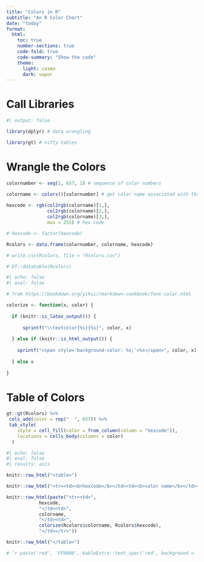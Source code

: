 ```yaml
---
title: "Colors in R"
subtitle: "An R Color Chart"
date: "today"
format:
  html:
    toc: true
    number-sections: true
    code-fold: true
    code-summary: "Show the code"
    theme:
      light: cosmo
      dark: vapor
---
```


# Call Libraries

```r
#| output: false

library(dplyr) # data wrangling

library(gt) # nifty tables

```

# Wrangle the Colors

```r

colornumber <- seq(1, 657, 1) # sequence of color numbers

colorname <- colors()[colornumber] # get color name associated with that number
  
hexcode <- rgb(col2rgb(colorname)[1,], 
               col2rgb(colorname)[2,], 
               col2rgb(colorname)[3,], 
               max = 255) # hex code

# hexcode <- factor(hexcode)

Rcolors <- data.frame(colornumber, colorname, hexcode)

# write.csv(Rcolors, file = "Rcolors.csv")

# DT::datatable(Rcolors)


```


```r
#| echo: false
#| eval: false

# from https://bookdown.org/yihui/rmarkdown-cookbook/font-color.html

colorize <- function(x, color) {
  
  if (knitr::is_latex_output()) {
  
      sprintf("\\textcolor{%s}{%s}", color, x)
  
  } else if (knitr::is_html_output()) {
    
    sprintf("<span style='background-color: %s;'>%s</span>", color, x)
    
  } else x
  
}

```

# Table of Colors

```r

gt::gt(Rcolors) %>% 
 cols_add(color = rep("  ", 657)) %>%
 tab_style(
    style = cell_fill(color = from_column(column = "hexcode")),
    locations = cells_body(columns = color)
  )     

```

```r
#| echo: false
#| eval: false
#| results: asis

knitr::raw_html("<table>")

knitr::raw_html("<tr><td><b>hexcode</b></td><td><b>color name</b></td><td><b>color</b></td></tr>")

knitr::raw_html(paste("<tr><td>",
            hexcode, 
            "</td><td>",
            colorname,
            "</td><td>",
            colorize(Rcolors$colorname, Rcolors$hexcode),
            "</td></tr>"))

knitr::raw_html("</table>")

```

```r

# `r paste('red', 'FF0000', kableExtra::text_spec('red', background = 'red'))`

```


